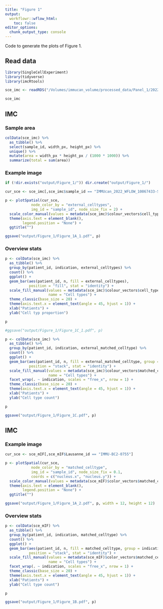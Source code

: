 ```yaml
---
title: "Figure 1"
output:
  workflowr::wflow_html:
    toc: false
editor_options:
  chunk_output_type: console
---
```


Code to generate the plots of Figure 1.

## Read data

```r
library(SingleCellExperiment)
library(tidyverse)
library(imcRtools)

sce_imc <- readRDS("/Volumes/immucan_volume/processed_data/Panel_1/2022_WORKFLOW/IMC/Rout/sce.rds")

sce_imc
```

## IMC

### Sample area

```r
colData(sce_imc) %>%
  as_tibble() %>%
  select(sample_id, width_px, height_px) %>%
  unique() %>%
  mutate(area = width_px * height_px / (1000 * 1000)) %>%
  summarize(total = sum(area))
```

### Example image

```r
if (!dir.exists("output/Figure_1/")) dir.create("output/Figure_1/")

cur_sce <- sce_imc[,sce_imc$sample_id == "IMMUcan_2022_WFLOW_10067433-SPECT-VAR-TIS-01-IMC-01_001"]

p <- plotSpatial(cur_sce, 
            node_color_by = "external_celltypes",
            img_id = "sample_id", node_size_fix = 2) +
  scale_color_manual(values = metadata(sce_imc)$colour_vectors$cell_types) +
  theme(axis.text = element_blank(),
        legend.position = "None") +
  ggtitle("")

ggsave("output/Figure_1/Figure_1A_1.pdf", p)
```

### Overview stats

```r
p <- colData(sce_imc) %>%
  as_tibble() %>%
  group_by(patient_id, indication, external_celltypes) %>%
  count() %>%
  ggplot() + 
  geom_bar(aes(patient_id, n, fill = external_celltypes), 
           position = "fill", stat = "identity") +
  scale_fill_manual(values = metadata(sce_imc)$colour_vectors$cell_types,
                    name = "Cell types") +
  theme_classic(base_size = 20) + 
  theme(axis.text.x = element_text(angle = 45, hjust = 1)) +
  xlab("Patients") +
  ylab("Cell typ proportion")

p

#ggsave("output/Figure_1/Figure_1C_1.pdf", p)

p <- colData(sce_imc) %>%
  as_tibble() %>%
  group_by(patient_id, indication, external_matched_celltype) %>%
  count() %>%
  ggplot() + 
  geom_bar(aes(patient_id, n, fill = external_matched_celltype, group = indication), 
           position = "stack", stat = "identity") +
  scale_fill_manual(values = metadata(sce_imc)$colour_vectors$matched_celltype,
                    name = "Cell types") +
  facet_wrap(. ~ indication, scales = "free_x", nrow = 1) +
  theme_classic(base_size = 20) + 
  theme(axis.text.x = element_text(angle = 45, hjust = 1)) +
  xlab("Patients") +
  ylab("Cell type count")

p

ggsave("output/Figure_1/Figure_1C.pdf", p)
```

## IMC

### Example image

```r
cur_sce <- sce_mIF[,sce_mIF$Lausanne_id == "IMMU-BC2-0755"]

p <- plotSpatial(cur_sce, 
            node_color_by = "matched_celltype",
            img_id = "sample_id", node_size_fix = 0.1,
            coords = c("nucleus.x", "nucleus.y")) +
  scale_color_manual(values = metadata(sce_mIF)$color_vectors$matched_celltype) +
  theme(axis.text = element_blank(),
        legend.position = "None") +
  ggtitle("")

ggsave("output/Figure_1/Figure_1A_2.pdf", p, width = 12, height = 12)
```

### Overview stats

```r
p <- colData(sce_mIF) %>%
  as_tibble() %>%
  group_by(patient_id, indication, matched_celltype) %>%
  count() %>%
  ggplot() + 
  geom_bar(aes(patient_id, n, fill = matched_celltype, group = indication), 
           position = "stack", stat = "identity") +
  scale_fill_manual(values = metadata(sce_mIF)$color_vectors$matched_celltype,
                    name = "Cell types") +
  facet_wrap(. ~ indication, scales = "free_x", nrow = 1) +
  theme_classic(base_size = 20) + 
  theme(axis.text.x = element_text(angle = 45, hjust = 1)) +
  xlab("Patients") +
  ylab("Cell type count")

p

ggsave("output/Figure_1/Figure_1B.pdf", p)
```
